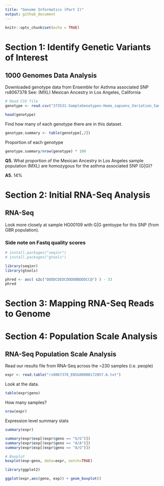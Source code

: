 ```yaml
---
title: "Genome Informatics (Part I)"
output: github_document
---
```


```r
knitr::opts_chunk$set(echo = TRUE)
```

# Section 1: Identify Genetic Variants of Interest

## 1000 Genomes Data Analysis 

Downloaded genotype data from Ensemble for Asthma associated SNP rs8067378
See: (MXL) Mexican Ancestry in Los Angeles, California 

```r
# Read CSV file
genotype <- read.csv("373531-SampleGenotypes-Homo_sapiens_Variation_Sample_rs8067378.csv")

head(genotype)
```

Find how many of each genotype there are in this dataset.

```r
genotype.summary <- table(genotype[,2])
```

Proportion of each genotype

```r
genotype.summary/nrow(genotype) * 100
```

**Q5.** What proportion of the Mexican Ancestry in Los Angeles sample population (MXL)
are homozygous for the asthma associated SNP (G|G)?

**A5.** 14%

# Section 2: Initial RNA-Seq Analysis 

## RNA-Seq
Look more closely at sample HG00109 with G|G gentoype for this SNP (from GBR population). 

### Side note on Fastq quality scores 
```r
# install.packages("seqinr")
# install.packages("gtools")

library(seqinr)
library(gtools)

phred <- asc( s2c("DDDDCDEDCDDDDBBDDDCC@") ) - 33
phred
```

# Section 3: Mapping RNA-Seq Reads to Genome 

# Section 4: Population Scale Analysis 

## RNA-Seq Population Scale Analysis
Read our results file from RNA-Seq across the ~230 samples (i.e. people)

```r
expr <- read.table("rs8067378_ENSG00000172057.6.txt")
```

Look at the data.
```r
table(expr$geno)
```

How many samples?
```r
nrow(expr)
```

Expression level summary stats
```r
summary(expr)
```

```r
summary(expr$exp[(expr$geno == "G/G")])
summary(expr$exp[(expr$geno == "A/A")])
summary(expr$exp[(expr$geno == "A/G")])
```

```r
# Boxplot
boxplot(exp~geno, data=expr, notch=TRUE)
```

```r
library(ggplot2)

ggplot(expr,aes(geno, exp)) + geom_boxplot()
```








































